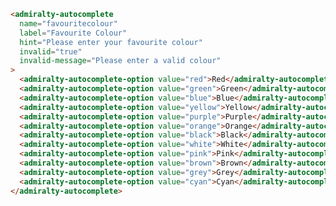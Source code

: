 ```html
<admiralty-autocomplete
  name="favouritecolour"
  label="Favourite Colour"
  hint="Please enter your favourite colour"
  invalid="true"
  invalid-message="Please enter a valid colour"
>
  <admiralty-autocomplete-option value="red">Red</admiralty-autocomplete-option>
  <admiralty-autocomplete-option value="green">Green</admiralty-autocomplete-option>
  <admiralty-autocomplete-option value="blue">Blue</admiralty-autocomplete-option>
  <admiralty-autocomplete-option value="yellow">Yellow</admiralty-autocomplete-option>
  <admiralty-autocomplete-option value="purple">Purple</admiralty-autocomplete-option>
  <admiralty-autocomplete-option value="orange">Orange</admiralty-autocomplete-option>
  <admiralty-autocomplete-option value="black">Black</admiralty-autocomplete-option>
  <admiralty-autocomplete-option value="white">White</admiralty-autocomplete-option>
  <admiralty-autocomplete-option value="pink">Pink</admiralty-autocomplete-option>
  <admiralty-autocomplete-option value="brown">Brown</admiralty-autocomplete-option>
  <admiralty-autocomplete-option value="grey">Grey</admiralty-autocomplete-option>
  <admiralty-autocomplete-option value="cyan">Cyan</admiralty-autocomplete-option>
</admiralty-autocomplete>
```

